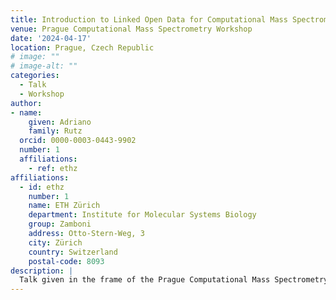 ```yaml
---
title: Introduction to Linked Open Data for Computational Mass Spectrometry
venue: Prague Computational Mass Spectrometry Workshop
date: '2024-04-17'
location: Prague, Czech Republic
# image: ""
# image-alt: ""
categories:
  - Talk
  - Workshop
author: 
- name: 
    given: Adriano 
    family: Rutz
  orcid: 0000-0003-0443-9902
  number: 1
  affiliations:
    - ref: ethz
affiliations:
  - id: ethz
    number: 1
    name: ETH Zürich
    department: Institute for Molecular Systems Biology
    group: Zamboni
    address: Otto-Stern-Weg, 3
    city: Zürich
    country: Switzerland
    postal-code: 8093
description: |
  Talk given in the frame of the Prague Computational Mass Spectrometry Workshop. [Available here](https://adafede.github.io/my-presentations/20240417_prague/20240417_prague.pdf).
---
```

